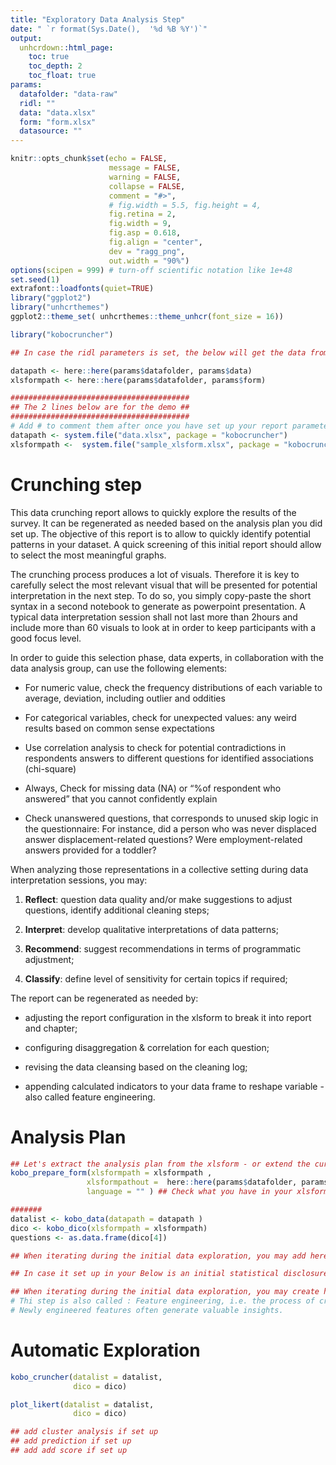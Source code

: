 ```yaml
---
title: "Exploratory Data Analysis Step"
date: " `r format(Sys.Date(),  '%d %B %Y')`"
output:
  unhcrdown::html_page:
    toc: true
    toc_depth: 2
    toc_float: true 
params:
  datafolder: "data-raw"
  ridl: ""
  data: "data.xlsx"
  form: "form.xlsx"
  datasource: ""
---
```


<!--
How to: This is a simple exploration notebook for any data collected on kobo -
1. Create an Rstudio project
2. Open this Rmd Template
3. create a new folder named "data-raw" 
4. get both your form and data from your kobo project and put them within this "data-raw" folder - Note that data shall be saved as csv with "XML Value and header format". use advanced options to set up "Include groups in headers" and use "." as group separator
5. Replace the correct reference in the params of this notebook nd Knit your notebook 

Note: by default this notebook will take the first label translation (English, Spanish, etc.) by order in your form - if you want to get the results in a different language - just adjust the order within the xlsform - You can also adjust the label directly in your xlsform to regenerate the crunching report 
-->

```r
knitr::opts_chunk$set(echo = FALSE, 
                      message = FALSE, 
                      warning = FALSE,
                      collapse = FALSE,
                      comment = "#>",
                      # fig.width = 5.5, fig.height = 4,
                      fig.retina = 2, 
                      fig.width = 9,
                      fig.asp = 0.618,
                      fig.align = "center",
                      dev = "ragg_png",
                      out.width = "90%")
options(scipen = 999) # turn-off scientific notation like 1e+48
set.seed(1)
extrafont::loadfonts(quiet=TRUE)
library("ggplot2")
library("unhcrthemes")
ggplot2::theme_set( unhcrthemes::theme_unhcr(font_size = 16))

library("kobocruncher")
```


```r
## In case the ridl parameters is set, the below will get the data from the ckan container 

datapath <- here::here(params$datafolder, params$data)
xlsformpath <- here::here(params$datafolder, params$form) 

########################################
## The 2 lines below are for the demo ##
########################################
# Add # to comment them after once you have set up your report parameters..
datapath <- system.file("data.xlsx", package = "kobocruncher")
xlsformpath <-  system.file("sample_xlsform.xlsx", package = "kobocruncher")


```

# Crunching step

This data crunching report allows to quickly explore the results of the survey. It can be regenerated as needed based on the analysis plan you did set up. The objective of this report is to allow to quickly identify potential patterns in your dataset. A quick screening of this initial report should allow to select the most meaningful graphs.

The crunching process produces a lot of visuals. Therefore it is key to carefully select the most relevant visual that will be presented for potential interpretation in the next step. To do so, you simply copy-paste the short syntax in a second notebook to generate as powerpoint presentation. A typical data interpretation session shall not last more than 2hours and include more than 60 visuals to look at in order to keep participants with a good focus level.
 
In order to guide this selection phase, data experts, in collaboration with the data analysis group, can use the following elements:
 
  *  For numeric value, check the frequency distributions of each variable to average, deviation, including outlier and oddities
 
  *  For categorical variables, check for unexpected values: any weird results based on common sense expectations
 
  *  Use correlation analysis to check for potential contradictions in respondents answers to different questions for identified associations (chi-square)
 
  *  Always, Check for missing data (NA) or "%of respondent who answered" that you cannot confidently explain
 
  *  Check unanswered questions, that corresponds to unused skip logic in the questionnaire: For instance, did a person who was never displaced answer displacement-related questions? Were employment-related answers provided for a toddler?
 
When analyzing those representations in a collective setting during data interpretation sessions, you may:  
 
  1.  __Reflect__: question data quality and/or make suggestions to adjust questions, identify additional cleaning steps;   

  2.  __Interpret__: develop qualitative interpretations of data patterns;     

  3.  __Recommend__: suggest recommendations in terms of programmatic adjustment;    

  4.  __Classify__: define level of sensitivity for certain topics if required;     

The report can be regenerated as needed by:  

  *  adjusting the report configuration in the xlsform to break it into report and chapter;   

  *  configuring disaggregation & correlation for each question;   

  *  revising the data cleansing based on the cleaning log;   
 
  *  appending calculated indicators to your data frame to reshape variable - also called feature engineering. 

# Analysis Plan 

```r
## Let's extract the analysis plan from the xlsform - or extend the current one
kobo_prepare_form(xlsformpath = xlsformpath ,
                 xlsformpathout =  here::here(params$datafolder, params$form)  ,
                 language = "" ) ## Check what you have in your xlsform - ::english (en) -or ::french (fr) or ::spanish (es)

#######
datalist <- kobo_data(datapath = datapath )
dico <- kobo_dico(xlsformpath = xlsformpath)
questions <- as.data.frame(dico[4])
```


```r
## When iterating during the initial data exploration, you may add here specific cleaning steps 

```


```r
## In case it set up in your Below is an initial statistical disclosure risk 

```

```r
## When iterating during the initial data exploration, you may create here calculated variables
# Thi step is also called : Feature engineering, i.e. the process of creating new features from existing ones.
# Newly engineered features often generate valuable insights.

```




# Automatic Exploration

```r
kobo_cruncher(datalist = datalist,
              dico = dico)


```


```r
plot_likert(datalist = datalist,
              dico = dico)

## add cluster analysis if set up
## add prediction if set up
## add add score if set up

```
